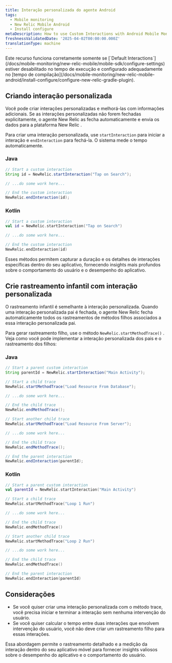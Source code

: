 ```yaml
---
title: Interação personalizada do agente Android
tags:
  - Mobile monitoring
  - New Relic Mobile Android
  - Install configure
metaDescription: How to use Custom Interactions with Android Mobile Monitoring
freshnessValidatedDate: '2025-04-02T00:00:00.000Z'
translationType: machine
---
```


<Callout variant="important">
  Este recurso funciona corretamente somente se [`Default Interactions`](/docs/mobile-monitoring/new-relic-mobile/mobile-sdk/configure-settings) estiver desabilitado no tempo de execução e configurado adequadamente no [tempo de compilação](/docs/mobile-monitoring/new-relic-mobile-android/install-configure/configure-new-relic-gradle-plugin).
</Callout>

## Criando interação personalizada

Você pode criar interações personalizadas e melhorá-las com informações adicionais. Se as interações personalizadas não forem fechadas explicitamente, o agente New Relic as fecha automaticamente e envia os dados para a plataforma New Relic .

Para criar uma interação personalizada, use `startInteraction` para iniciar a interação e `endInteraction` para fechá-la. O sistema mede o tempo automaticamente.

### Java

```java
// Start a custom interaction
String id = NewRelic.startInteraction("Tap on Search");

// ...do some work here...

// End the custom interaction
NewRelic.endInteraction(id);
```

### Kotlin

```kotlin
// Start a custom interaction
val id = NewRelic.startInteraction("Tap on Search")

// ...do some work here...

// End the custom interaction
NewRelic.endInteraction(id)
```

Esses métodos permitem capturar a duração e os detalhes de interações específicas dentro do seu aplicativo, fornecendo insights mais profundos sobre o comportamento do usuário e o desempenho do aplicativo.

## Crie rastreamento infantil com interação personalizada

O rastreamento infantil é semelhante à interação personalizada. Quando uma interação personalizada pai é fechada, o agente New Relic fecha automaticamente todos os rastreamentos de métodos filhos associados a essa interação personalizada pai.

Para gerar rastreamento filho, use o método `NewRelic.startMethodTrace()` . Veja como você pode implementar a interação personalizada dos pais e o rastreamento dos filhos:

### Java

```java
// Start a parent custom interaction
String parentId = NewRelic.startInteraction("Main Activity");

// Start a child trace
NewRelic.startMethodTrace("Load Resource From Database");

// ...do some work here...

// End the child trace
NewRelic.endMethodTrace();

// Start another child trace
NewRelic.startMethodTrace("Load Resource From Server");

// ...do some work here...

// End the child trace
NewRelic.endMethodTrace();

// End the parent interaction
NewRelic.endInteraction(parentId);
```

### Kotlin

```kotlin
// Start a parent custom interaction
val parentId = NewRelic.startInteraction("Main Activity")

// Start a child trace
NewRelic.startMethodTrace("Loop 1 Run")

// ...do some work here...

// End the child trace
NewRelic.endMethodTrace()

// Start another child trace
NewRelic.startMethodTrace("Loop 2 Run")

// ...do some work here...

// End the child trace
NewRelic.endMethodTrace()

// End the parent interaction
NewRelic.endInteraction(parentId)
```

## Considerações

* Se você quiser criar uma interação personalizada com o método trace, você precisa iniciar e terminar a interação sem nenhuma intervenção do usuário.
* Se você quiser calcular o tempo entre duas interações que envolvem intervenção do usuário, você não deve criar um rastreamento filho para essas interações.

Essa abordagem permite o rastreamento detalhado e a medição da interação dentro do seu aplicativo móvel para fornecer insights valiosos sobre o desempenho do aplicativo e o comportamento do usuário.